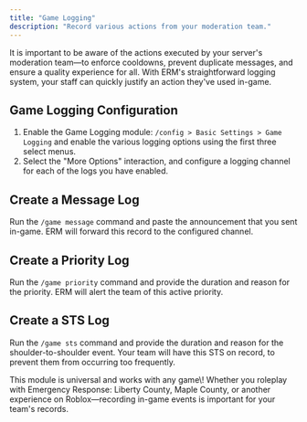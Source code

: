 ```yaml
---
title: "Game Logging"
description: "Record various actions from your moderation team."
---
```


It is important to be aware of the actions executed by your server's moderation team—to enforce cooldowns, prevent duplicate messages, and ensure a quality experience for all. With ERM's straightforward logging system, your staff can quickly justify an action they've used in-game.

## Game Logging Configuration

1. Enable the Game Logging module: `/config > Basic Settings > Game Logging` and enable the various logging options using the first three select menus.
2. Select the "More Options" interaction, and configure a logging channel for each of the logs you have enabled.

## Create a Message Log

Run the `/game message` command and paste the announcement that you sent in-game. ERM will forward this record to the configured channel.

## Create a Priority Log

Run the `/game priority` command and provide the duration and reason for the priority. ERM will alert the team of this active priority.

## Create a STS Log

Run the `/game sts` command and provide the duration and reason for the shoulder-to-shoulder event. Your team will have this STS on record, to prevent them from occurring too frequently.

<Tip>
  This module is universal and works with any game\! Whether you roleplay with Emergency Response: Liberty County, Maple County, or another experience on Roblox—recording in-game events is important for your team's records.
</Tip>